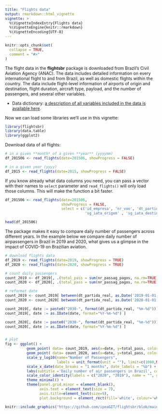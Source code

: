 ```yaml
---
title: "Flights data"
output: rmarkdown::html_vignette
vignette: >
  %\VignetteIndexEntry{Flights data}
  %\VignetteEngine{knitr::rmarkdown}
  %\VignetteEncoding{UTF-8}
---
```


```r
knitr::opts_chunk$set(
  collapse = TRUE,
  comment = "#>"
)
```

The flight data in the **flightsbr** package is downloaded from Brazil’s Civil Aviation Agency (ANAC). The data includes detailed information on every international flight to and from Brazil, as well as domestic flights within the country. The data include flight-level information of airports of origin and destination, flight duration, aircraft  type, payload, and the number of passengers, and several other variables. 

- Data dictionary: [a description of all variables included in the data is available here](https://www.anac.gov.br/assuntos/setor-regulado/empresas/envio-de-informacoes/descricao-de-variaveis).


Now we can load some libraries we'll use in this vignette:

```r
library(flightsbr)
library(data.table)
library(ggplot2)

```

Download data of all flights:

```r
# in a given **month* of a given **year** (yyyymm)
df_201506 <- read_flights(date=201506, showProgress = FALSE)

# in a given year (yyyy)
df_2015 <- read_flights(date=2015, showProgress = FALSE)

```


If you know already what data columns you need, you can pass a vector with their names to `select` parameter and `read_flights()` will only load those columns. This will make the function a bit faster. 

```r
df_201506 <- read_flights(date=201506, 
                          showProgress = FALSE,
                          select = c('id_empresa', 'nr_voo', 'dt_partida_real',
                                     'sg_iata_origem' , 'sg_iata_destino'))

head(df_201506)
```

The package makes it easy to compare daily number of passengers across different years. In the example below we compare daily number of airpassengers in Brazil in 2019 and 2020, what gives us a glimpse in the impact of COVID-19 on Brazilian aviation.


```r
# download flights data
df_2019 <- read_flights(date=2019, showProgress = TRUE)
df_2020 <- read_flights(date=2020, showProgress = TRUE)

# count daily passengers
count_2019 <- df_2019[, .(total_pass = sum(nr_passag_pagos, na.rm=TRUE)) , by = dt_partida_real]
count_2020 <- df_2020[, .(total_pass = sum(nr_passag_pagos, na.rm=TRUE)) , by = dt_partida_real]

# reformat date
count_2019 <- count_2019[ between(dt_partida_real, as.Date('2019-01-01'), as.Date('2019-12-31')) ]
count_2020 <- count_2020[ between(dt_partida_real, as.Date('2020-01-01'), as.Date('2020-12-31')) ]

count_2019[, date := paste0("2030-", format(dt_partida_real, "%m-%d"))]
count_2019[, date := as.IDate(date, format="%Y-%m-%d") ]

count_2020[, date := paste0("2030-", format(dt_partida_real, "%m-%d"))]
count_2020[, date := as.IDate(date, format="%Y-%m-%d") ]


# plot
fig <- ggplot() + 
          geom_point( data= count_2019, aes(x=date, y=total_pass, color='gray50'), alpha=.4, size=1) +
          geom_point( data= count_2020, aes(x=date, y=total_pass, color='#006890') , alpha=.7, size=1) +
          scale_y_log10(name="Number of Passengers", 
                        labels = unit_format(unit = ""), limit=c(1000,NA)) +
          scale_x_date(date_breaks = "1 months", date_labels = "%b") +
          labs(subtitle ='Daily number of air passengers in Brazil', color = "Legend") +
          scale_color_identity(labels = c("2020", "2019"), name = "", guide = "legend") +
          theme_minimal() +
          theme(panel.grid.minor = element_blank(),
                axis.text = element_text(size = 7),
                axis.title=element_text(size=9),
                plot.background = element_rect(fill='white', colour='white'))

```

```r
knitr::include_graphics("https://github.com/ipeaGIT/flightsbr/blob/main/inst/img/vig_output_flights.png?raw=true")
```
